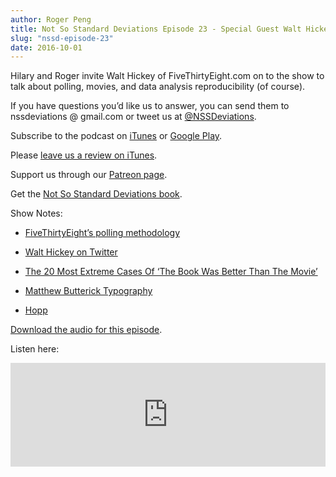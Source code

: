 ```yaml
---
author: Roger Peng
title: Not So Standard Deviations Episode 23 - Special Guest Walt Hickey
slug: "nssd-episode-23"
date: 2016-10-01
---
```


Hilary and Roger invite Walt Hickey of FiveThirtyEight.com on to the show to talk about polling, movies, and data analysis reproducibility (of course).

If you have questions you’d like us to answer, you can send them to
nssdeviations @ gmail.com or tweet us at [@NSSDeviations](https://twitter.com/nssdeviations).

Subscribe to the podcast on [iTunes](https://itunes.apple.com/us/podcast/not-so-standard-deviations/id1040614570) or  [Google Play](https://play.google.com/music/listen?u=0#/ps/Izfnbx6tlruojkfrvhjfdj3nmna).

Please [leave us a review on iTunes](https://itunes.apple.com/us/podcast/not-so-standard-deviations/id1040614570).

Support us through our [Patreon page](https://www.patreon.com/NSSDeviations?ty=h).

Get the [Not So Standard Deviations book](https://leanpub.com/conversationsondatascience/).

Show Notes:

* [FiveThirtyEight’s polling methodology](http://fivethirtyeight.com/features/a-users-guide-to-fivethirtyeights-2016-general-election-forecast/)

* [Walt Hickey on Twitter](https://twitter.com/walthickey)

* [The 20 Most Extreme Cases Of ‘The Book Was Better Than The Movie’](http://fivethirtyeight.com/features/the-20-most-extreme-cases-of-the-book-was-better-than-the-movie/)

* [Matthew Butterick Typography](http://practicaltypography.com)

* [Hopp](http://www.hoppstudios.com)


[Download the audio for this episode](https://soundcloud.com/nssd-podcast/episode-23-special-guest-walt-hickey).

Listen here:

<iframe width="100%" height="166" scrolling="no" frameborder="no" src="https://w.soundcloud.com/player/?url=https%3A//api.soundcloud.com/tracks/285159790&amp;color=ff5500&amp;auto_play=false&amp;hide_related=false&amp;show_comments=true&amp;show_user=true&amp;show_reposts=false"></iframe>
